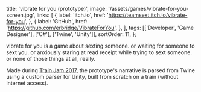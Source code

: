   title: 'vibrate for you (prototype)',
  image: '/assets/games/vibrate-for-you-screen.jpg',
  links: [
    {
      label: 'itch.io',
      href: 'https://teamsext.itch.io/vibrate-for-you',
    },
    {
      label: 'GitHub',
      href: 'https://github.com/erbridge/VibrateForYou',
    },
  ],
  tags: [['Developer', 'Game Designer'], ['C#'], ['Twine', 'Unity']],
  sortOrder: 11,
};

vibrate for you is a game about sexting someone. or waiting for someone to sext
you. or anxiously staring at read receipt while trying to sext someone. or none
of those things at all, really.

Made during [Train Jam 2017](http://trainjam.com/), the prototype's narrative is
parsed from Twine using a custom parser for Unity, built from scratch on a train
(without internet access).
